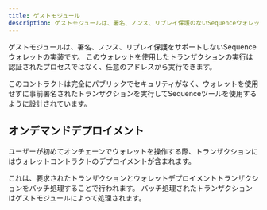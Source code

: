 ```yaml
---
title: ゲストモジュール
description: ゲストモジュールは、署名、ノンス、リプレイ保護のないSequenceウォレットのバージョンです。
---
```


ゲストモジュールは、署名、ノンス、リプレイ保護をサポートしないSequenceウォレットの実装です。
このウォレットを使用したトランザクションの実行は認証されたプロセスではなく、任意のアドレスから実行できます。

このコントラクトは完全にパブリックでセキュリティがなく、ウォレットを使用せずに事前署名されたトランザクションを実行してSequenceツールを使用するように設計されています。

## オンデマンドデプロイメント

ユーザーが初めてオンチェーンでウォレットを操作する際、トランザクションにはウォレットコントラクトのデプロイメントが含まれます。

これは、要求されたトランザクションとウォレットデプロイメントトランザクションをバッチ処理することで行われます。
バッチ処理されたトランザクションはゲストモジュールによって処理されます。
